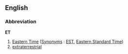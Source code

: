==English==
===Abbreviation===
'''ET'''
#[[Eastern Time]] ([[Synonyms]] : [[EST]], [[Eastern Standard Time]])
#[[extraterrestrial]]